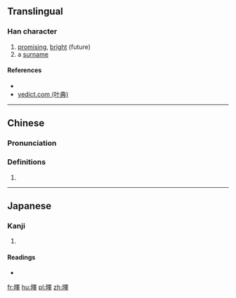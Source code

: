 ==Translingual==

===Han character===
{{Han char|rn=72|rad=日|as=13|sn=17|four=|canj=AWLJ|ids=⿰日睪}}

# [[promising]], [[bright]] (future)
# a [[surname]]

====References====
* {{Han ref|kx=0500.260|dkj=14194|dj=0870.170|hdz=21538.100|uh=66CE|ud=26318}}
* [http://yedict.com/htm/66/66CE.htm yedict.com (叶典)]

----

==Chinese==
{{zh-forms}}

===Pronunciation===
{{zh-pron
|m=yì
|c=jik6
|mc=
|oc=
|ma=
|cat=a,pn
}}

===Definitions===
# {{rfdef|lang=zh}}

----

==Japanese==

===Kanji===
{{ja-kanji|grade=|rs=日13}}

# {{defn|lang=ja|sort=日13}}

====Readings====
* {{ja-readings|on=[[えき]] (eki), [[やく]] (yaku)|kun=[[ひかる]] (hikaru)}}

[[fr:曎]]
[[hu:曎]]
[[pl:曎]]
[[zh:曎]]